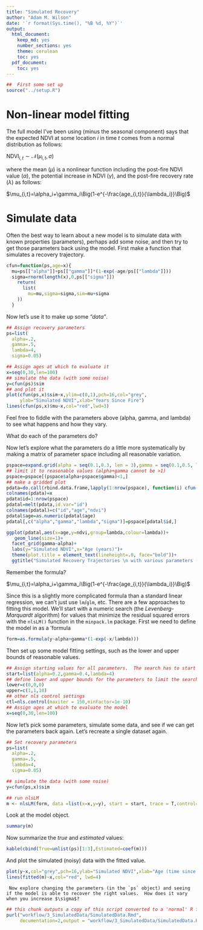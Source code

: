 ```yaml
---
title: "Simulated Recovery"
author: "Adam M. Wilson"
date: '`r format(Sys.time(), "%B %d, %Y")`'
output:
  html_document:
    keep_md: yes
    number_sections: yes
    theme: cerulean
    toc: yes
  pdf_document:
    toc: yes
---
```


```r
##  First some set up
source("../setup.R")
```

# Non-linear model fitting

The full model I've been using (minus the seasonal component) says that the expected NDVI at some location $i$ in time $t$ comes from a normal distribution as follows:

$\text{NDVI}_{i,t}\sim\mathcal{N}(\mu_{i,t},\sigma)$ 

where the mean ($\mu$) is a nonlinear function including the post-fire NDVI value ($\alpha$), the potential increase in NDVI ($\gamma$), and the post-fire recovery rate ($\lambda$) as follows:

$\mu_{i,t}=\alpha_i+\gamma_i\Big(1-e^{-\frac{age_{i,t}}{\lambda_i}}\Big)$


# Simulate data
Often the best way to learn about a new model is to simulate data with known properties (parameters), perhaps add some noise, and then try to get those parameters back using the model.  First make a function that simulates a recovery trajectory.
```r
cfun=function(ps,age=x){
  mu=ps[["alpha"]]+ps[["gamma"]]*(1-exp(-age/ps[["lambda"]]))
  sigma=rnorm(length(x),0,ps[["sigma"]])
    return(
      list(
        mu=mu,sigma=sigma,sim=mu+sigma
    ))
  }
```

Now let's use it to make up some _"data"_.
```r
## Assign recovery parameters
ps=list(
  alpha=.2,
  gamma=.5,
  lambda=4,
  sigma=0.05)

## Assign ages at which to evaluate it
x=seq(0,30,len=100)
## simulate the data (with some noise)
y=cfun(ps)$sim
## and plot it
plot(cfun(ps,x)$sim~x,ylim=c(0,1),pch=16,col="grey",
     ylab="Simulated NDVI",xlab="Years Since Fire")
lines(cfun(ps,x)$mu~x,col="red",lwd=3)
```

Feel free to fiddle with the parameters above (alpha, gamma, and lambda) to see what happens and how they vary.  

  What do each of the parameters do?


Now let's explore what the parameters do a little more systematically by making a matrix of parameter space including all reasonable variation.
```r
pspace=expand.grid(alpha = seq(0.1,0.3, len = 3),gamma = seq(0.1,0.5, len = 3), lambda = seq(1, 25, len = 10),sigma=0.05)
## limit it to reasonable values (alpha+gamma cannot be >1)
pspace=pspace[(pspace$alpha+pspace$gamma)<1,]
## make a gridded plot
pdata=do.call(rbind.data.frame,lapply(1:nrow(pspace), function(i) cfun(pspace[i,],x)$mu))
colnames(pdata)=x
pdata$id=1:nrow(pspace)
pdatal=melt(pdata,id.var="id")
colnames(pdatal)=c("id","age","ndvi")
pdatal$age=as.numeric(pdatal$age)
pdatal[,c("alpha","gamma","lambda","sigma")]=pspace[pdatal$id,]
```

```r
ggplot(pdatal,aes(x=age,y=ndvi,group=lambda,colour=lambda))+
   geom_line(size=1)+
  facet_grid(gamma~alpha)+
  labs(y="Simulated NDVI",x="Age (years)")+
  theme(plot.title = element_text(lineheight=.8, face="bold"))+
  ggtitle("Simulated Recovery Trajectories \n with various parameters (alpha~gamma)")
```

Remember the formula?

$\mu_{i,t}=\alpha_i+\gamma_i\Big(1-e^{-\frac{age_{i,t}}{\lambda_i}}\Big)$

Since this is a slightly more complicated formula than a standard linear regression, we can't just use `lm`/`glm`, etc.  There are a few approaches to fitting this model.  We'll start with a numeric search (the _Levenberg-Marquardt_ algorithm) for values that minimize the residual squared errors with the `nlsLM()` function in the `minpack.lm` package. First we need to define the model in as a 'formula

```r
form=as.formula(y~alpha+gamma*(1-exp(-x/lambda)))
```

Then set up some model fitting settings, such as the lower and upper bounds of reasonable values.  

```r
## Assign starting values for all parameters.  The search has to start somewhere...
start=list(alpha=0.2,gamma=0.4,lambda=4)
## define lower and upper bounds for the parameters to limit the search
lower=c(0,0,0)
upper=c(1,1,10)
## other nls control settings
ctl=nls.control(maxiter = 150,minFactor=1e-10)
## Assign ages at which to evaluate the model
x=seq(0,30,len=100)
```

Now let's pick some parameters, simulate some data, and see if we can get the parameters back again.  Let's recreate a single dataset again.

```r
## Set recovery parameters
ps=list(
  alpha=.2,
  gamma=.5,
  lambda=4,
  sigma=0.05)

## simulate the data (with some noise)
y=cfun(ps,x)$sim

## run nlsLM
m <- nlsLM(form, data =list(x=x,y=y), start = start, trace = T,control=ctl,lower=lower,upper=upper)
```

Look at the model object.
```r
summary(m)
```

Now summarize the _true_ and _estimated_ values:

```r
kable(cbind(True=unlist(ps)[1:3],Estimated=coef(m)))
```

And plot the simulated (noisy) data with the fitted value.

```r
plot(y~x,col="grey",pch=16,ylab="Simulated NDVI",xlab="Age (time since fire)",main="Simulated data with fitted curve",las=1)
lines(fitted(m)~x,col="red", lwd=4)
```

     Now explore changing the parameters (in the `ps` object) and seeing if the model is able to recover the right values.  How does it vary when you increase $\sigma$?

```r
## this chunk outputs a copy of this script converted to a 'normal' R file with comments
purl("workflow/3_SimulatedData/SimulatedData.Rmd",
     documentation=2,output = "workflow/3_SimulatedData/SimulatedData.R", quiet = TRUE) 
```
